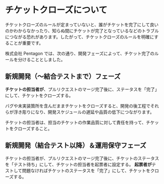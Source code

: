 # チケットクローズについて

チケットクローズのルールが定まっていないと、誰がチケットを完了にして良いのかわからなかったり、知らぬ間にチケットが完了となっているなどのトラブルにつながる恐れがあります。したがって、チケットクローズのルールを明確にすることが重要です。

株式会社 Pentagon では、次の通り、開発フェーズによって、チケット完了のルールを分けることとしました。

## 新規開発（〜結合テストまで）フェーズ

**チケットの担当者が**、プルリクエストのマージ完了後に、ステータスを「完了」にして、チケットをクローズする。

バグや未実装箇所を含んだままチケットをクローズすると、開発の後工程でそれらが浮き彫りになり、開発スケジュールの遅延や品質の低下につながります。

<Info>
  チケットの担当者は、担当のチケットの作業品質に対して責任を持って、チケットをクローズすること。
</Info>

## 新規開発（結合テスト以降）＆運用保守フェーズ

チケットの担当者が、プルリクエストのマージ完了後に、チケットのステータスを「テスト待ち」にして、チケットの担当者を起票者に設定する。
**起票者が**テストして問題なければチケットのステータスを「完了」にして、チケットをクローズする。
